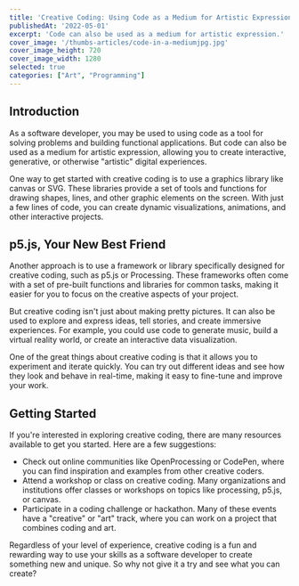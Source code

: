 ```yaml
---
title: 'Creative Coding: Using Code as a Medium for Artistic Expression'
publishedAt: '2022-05-01'
excerpt: 'Code can also be used as a medium for artistic expression.'
cover_image: '/thumbs-articles/code-in-a-mediumjpg.jpg'
cover_image_height: 720
cover_image_width: 1280
selected: true
categories: ["Art", "Programming"]
---
```


## Introduction

As a software developer, you may be used to using code as a tool for solving problems and building functional applications. But code can also be used as a medium for artistic expression, allowing you to create interactive, generative, or otherwise "artistic" digital experiences.

One way to get started with creative coding is to use a graphics library like canvas or SVG. These libraries provide a set of tools and functions for drawing shapes, lines, and other graphic elements on the screen. With just a few lines of code, you can create dynamic visualizations, animations, and other interactive projects.

## p5.js, Your New Best Friend

Another approach is to use a framework or library specifically designed for creative coding, such as p5.js or Processing. These frameworks often come with a set of pre-built functions and libraries for common tasks, making it easier for you to focus on the creative aspects of your project.

But creative coding isn't just about making pretty pictures. It can also be used to explore and express ideas, tell stories, and create immersive experiences. For example, you could use code to generate music, build a virtual reality world, or create an interactive data visualization.

One of the great things about creative coding is that it allows you to experiment and iterate quickly. You can try out different ideas and see how they look and behave in real-time, making it easy to fine-tune and improve your work.

## Getting Started

If you're interested in exploring creative coding, there are many resources available to get you started. Here are a few suggestions:

- Check out online communities like OpenProcessing or CodePen, where you can find inspiration and examples from other creative coders.
- Attend a workshop or class on creative coding. Many organizations and institutions offer classes or workshops on topics like processing, p5.js, or canvas.
- Participate in a coding challenge or hackathon. Many of these events have a "creative" or "art" track, where you can work on a project that combines coding and art.

Regardless of your level of experience, creative coding is a fun and rewarding way to use your skills as a software developer to create something new and unique. So why not give it a try and see what you can create?

